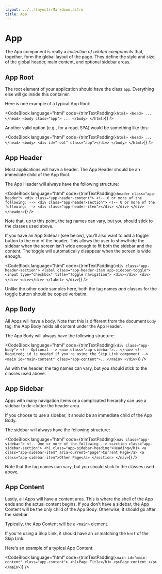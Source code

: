 ```yaml
---
layout: ../../layouts/Markdown.astro
title: App
---
```



# App

The App component is really a _collection of related components_ that, together, form the global layout of the page.
They define the style and size of the global header, main content, and optional sidebar areas.

## App Root

The root element of your application should have the class `app`. Everything else will go inside this container.

Here is one example of a typical App Root:

<CodeBlock
  language="html"
  code={trimTextPadding(`
    <html>
      <head>
        ...
      </head>
      <body class="app">
        ...
      </body>
    </html>
  `)}
/>

Another valid option (e.g., for a react SPA) would be something like this:

<CodeBlock
  language="html"
  code={trimTextPadding(`
    <html>
      <head>
        ...
      </head>
      <body>
        <div id="root" class="app"></div>
      </body>
    </html>
  `)}
/>

## App Header

Most applications will have a header. The App Header should be an immediate child of the App Root.

The App Header will always have the following structure:

<CodeBlock
  language="html"
  code={trimTextPadding(`
    <header class="app-header">
      <div class="app-header-content">
        <!-- 0 or more of the following: -->
        <div class="app-header-section">
          <!-- 0 or more of the following: -->
          <div class="app-header-item"></div>
        </div>
      </div>
    </header>
  `)}
/>

Note that, up to this point, the tag names can vary, but you should stick to the classes used above.

If you have an App Sidebar (see below), you'll also want to add a toggle button to the end of the header.
This allows the user to show/hide the sidebar when the screen isn't wide enough to fit both the sidebar and the content.
The toggle will automatically disappear when the screen is wide enough.

<CodeBlock
  language="html"
  code={trimTextPadding(`
    <div class="app-header-section">
      <label class="app-header-item app-sidebar-toggle">
        <input type="checkbox" title="Toggle navigation">
        <div></div>
        <div></div>
        <div></div>
      </label>
    </div>
  `)}
/>

Unlike the other code samples here, both the tag names _and_ classes for the toggle button should be copied verbatim.

## App Body

All Apps will have a body. Note that this is different from the document `body` tag; the App Body holds all content under the App Header.

The App Body will always have the following structure:

<CodeBlock
  language="html"
  code={trimTextPadding(`
    <div class="app-body">
      <!-- Optional -->
      <nav class="app-sidebar">...</nav>
      <!-- Required; id is needed if you're using the Skip Link component -->
      <main id="main-content" class="app-content">...</main>
    </div>
  `)}
/>

As with the header, the tag names can vary, but you should stick to the classes used above.

## App Sidebar

Apps with many navigation items or a complicated hierarchy can use a sidebar to de-clutter the header area.

If you choose to use a sidebar, it should be an immediate child of the App Body.

The sidebar will always have the following structure:

<CodeBlock
  language="html"
  code={trimTextPadding(`
    <nav class="app-sidebar">
      <!-- One or more of the following -->
      <section class="app-sidebar-section">
        <h1 class="app-sidebar-heading">Heading</h1>
        <a class="app-sidebar-item" aria-current="page">Current Page</a>
        <a class="app-sidebar-item">Other Page</a>
      </section>
    </nav>
  `)}
/>

Note that the tag names can vary, but you should stick to the classes used above.

## App Content

Lastly, all Apps will have a content area. This is where the shell of the App ends and the actual content begins.
If you don't have a sidebar, the App Content will be the only child of the App Body. Otherwise, it should go after the sidebar.

Typically, the App Content will be a `<main>` element.

If you're using a Skip Link, it should have an `id` matching the `href` of the Skip Link.

Here's an example of a typical App Content:

<CodeBlock
  language="html"
  code={trimTextPadding(`
    <main id="main-content" class="app-content">
      <h1>Page Title</h1>
      <p>Page content.</p>
    </main>
  `)}
/>
